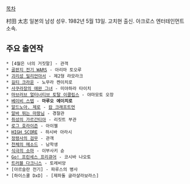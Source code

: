 [[목차]]

村田 太志
일본의 남성 성우. 1982년 5월 13일. 고치현 출신. 아크로스 엔터테인먼트 소속.

== 주요 출연작 ==
 * [4월은 너의 거짓말] - 관객
 * [[골판지 전기 WARS]] - 아리마 토오루
 * [[괴리성 밀리언아서]] - 제2형 라모라크
 * [[길티 크라운]] - 노무라 켄이치로
 * [[사쿠라장의 애완 그녀]] - 미야하라 타이치
 * [[마브러브 얼터너티브 토탈 이클립스]] - 야마모토 오장
 * [[베이비 스텝]] - '''마루오 에이치로'''
 * [[알드노아. 제로]] - [[캄 크래프트먼]]
 * [[알바 뛰는 마왕님]] - 경찰관
 * [[취성의 가르간티아]] - 리짓트 부관
 * [[로그 호라이즌]] - 아이젤
 * [[HIGH SCORE]] - 하시바 아라시
 * [[정령사의 검무]] - 관객
 * [[천체의 메소드]] - 남학생
 * [[식극의 소마]] - 이부사키 슌
 * [[Go! 프린세스 프리큐어]] - 코시바 나오토
 * [[트러블 다크니스]] - 토레비앙
 * [아르슬란 전기] - 파루스의 병사
 * [하이스쿨 DxD] - [제파돌 글라샬라보라스]

